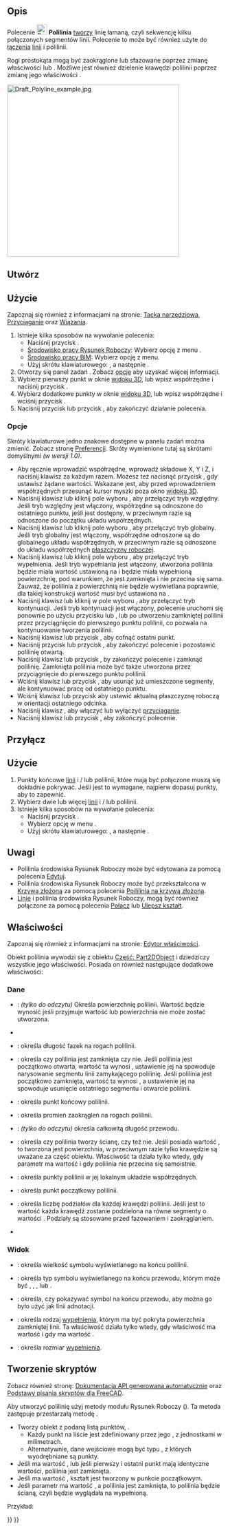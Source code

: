 <languages/>

{{Docnav/pl
|[[Draft_Line/pl|Linia]]
|[[Draft_Fillet/pl|Zaokrąglenie]]
|[[Draft_Workbench/pl|środowisko pracy Rysunek Roboczy]]
|IconL=Draft_Line.svg 
|IconR=Draft_Fillet.svg
|IconC=Workbench_Draft.svg
}}

{{GuiCommand/pl
|Name=Draft Wire
|Name/pl=Rysunek Roboczy: Polilinia
|MenuLocation=Kreślenie → Polilinia<br>Kreślenie 2D → Polilinia
|Workbenches=[[Draft_Workbench/pl|Rysunek Roboczy]], [[BIM_Workbench/pl|BIM]]
|Shortcut={{KEY|P}} {{KEY|L}}
}}

<span id="Description"></span>
==Opis== 

Polecenie [[Image:Draft_Wire.svg|24px]] '''Polilinia''' [[#Utwórz|tworzy]] linię łamaną, czyli sekwencję kilku połączonych segmentów linii. Polecenie to może być również użyte do [[#Przyłącz|łączenia]] [[Draft_Line/pl|linii]] i polilinii.

Rogi prostokąta mogą być zaokrąglone lub sfazowane poprzez zmianę właściwości {{PropertyData/pl|Promień zaokrąglenia}} lub {{PropertyData/pl|Rozmiar fazki}}. Możliwe jest również dzielenie krawędzi polilinii poprzez zmianę jego właściwości {{PropertyData/pl|Podziały}}.

[[Image:Draft_Polyline_example.jpg|400px]]
{{Caption|Linia zdefiniowana przez wiele punktów}}

<span id="Create"></span>
==Utwórz==

<span id="Usage"></span>
==Użycie==

Zapoznaj się również z informacjami na stronie: [[Draft_Tray/pl|Tacka narzędziowa]], [[Draft_Snap/pl|Przyciąganie]] oraz [[Draft_Constrain/pl|Wiązania]].

# Istnieje kilka sposobów na wywołanie polecenia:
#* Naciśnij przycisk {{Button|[[Image:Draft_Wire.svg|16px]] '''Polilinia'''}}.
#* [[Draft_Workbench/pl|Środowisko pracy Rysunek Roboczy]]: Wybierz opcję z menu {{MenuCommand|Kreślenie → [[Image:Draft_Wire.svg|16px]] Polilinia}}.
#* [[BIM_Workbench/pl|Środowisko pracy BIM]]: Wybierz opcję {{MenuCommand|Kreślenie 2D → [[Image:Draft_Wire.svg|16px]] Polilinia}} z menu.
#* Użyj skrótu klawiaturowego: {{KEY|P}}, a następnie {{KEY|L}}.
# Otworzy się panel zadań {{MenuCommand|Polilinia}}. Zobacz [[#Opcje|opcje]] aby uzyskać więcej informacji.
# Wybierz pierwszy punkt w oknie [[3D_view/pl|widoku 3D]], lub wpisz współrzędne i naciśnij przycisk {{Button|[[Image:Draft_AddPoint.svg|16px]]. Wprowadź punkt}}.
# Wybierz dodatkowe punkty w oknie [[3D_view/pl|widoku 3D]], lub wpisz współrzędne i wciśnij przycisk {{Button|[[Image:Draft_AddPoint.svg|16px]]. Wprowadź punkt}}.
# Naciśnij przycisk {{KEY|Esc}} lub przycisk {{Button|Zamknij}}, aby zakończyć działanie polecenia.

<span id="Options"></span>
===Opcje===

Skróty klawiaturowe jedno znakowe dostępne w panelu zadań można zmienić. Zobacz stronę [[Draft_Preferences/pl|Preferencji]]. Skróty wymienione tutaj są skrótami domyślnymi ''(w wersji 1.0)''.

<div class="mw-translate-fuzzy">
* Aby ręcznie wprowadzić współrzędne, wprowadź składowe X, Y i Z, i naciśnij klawisz {{KEY|Enter}} za każdym razem. Możesz też nacisnąć przycisk {{Button|[[Image:Draft_AddPoint.svg|16px]] Wprowadź punkt}}, gdy ustawisz żądane wartości. Wskazane jest, aby przed wprowadzeniem współrzędnych przesunąć kursor myszki poza okno [[3D_view/pl|widoku 3D]].
* Naciśnij klawisz {{KEY|R}} lub kliknij pole wyboru {{MenuCommand|Względnie}}, aby przełączyć tryb względny. Jeśli tryb względny jest włączony, współrzędne są odnoszone do ostatniego punktu, jeśli jest dostępny, w przeciwnym razie są odnoszone do początku układu współrzędnych.
* Naciśnij klawisz {{KEY|G}} lub kliknij pole wyboru {{MenuCommand|Globalnie}}, aby przełączyć tryb globalny. Jeśli tryb globalny jest włączony, współrzędne odnoszone są do globalnego układu współrzędnych, w przeciwnym razie są odnoszone do układu współrzędnych [[Draft_SelectPlane/pl|płaszczyzny roboczej]].
* Naciśnij klawisz {{KEY|F}} lub kliknij pole wyboru {{MenuCommand|Wypełniony}}, aby przełączyć tryb wypełnienia. Jeśli tryb wypełniania jest włączony, utworzona polilinia będzie miała wartość {{PropertyData/pl|Utwórz powierzchnię}} ustawioną na {{True/pl}} i będzie miała wypełnioną powierzchnię, pod warunkiem, że jest zamknięta i nie przecina się sama. Zauważ, że polilinia z powierzchnią nie będzie wyświetlana poprawnie, dla takiej konstrukcji wartość {{PropertyData/pl|Utwórz powierzchnię}} musi być ustawiona na {{False}}.
* Naciśnij klawisz {{KEY|N}} lub kliknij w pole wyboru {{MenuCommand|Kontynuuj}}, aby przełączyć tryb kontynuacji. Jeśli tryb kontynuacji jest włączony, polecenie uruchomi się ponownie po użyciu przycisku {{Button|[[Image:Draft_FinishLine.svg|16px]] Zakończ}} lub {{Button|[[Image:Draft_CloseLine.svg|16px]] Zamknij}}, lub po utworzeniu zamkniętej polilinii przez przyciągnięcie do pierwszego punktu polilinii, co pozwala na kontynuowanie tworzenia polilinii.
* Naciśnij klawisz {{KEY|/}} lub przycisk {{Button|[[Image:Draft_UndoLine.svg|16px]] Cofnij}}, aby cofnąć ostatni punkt.
* Naciśnij przycisk {{KEY|A}} lub przycisk {{Button|[[Image:Draft_FinishLine.svg|16px]] Zakończ}}, aby zakończyć polecenie i pozostawić polilinię otwartą.
* Naciśnij klawisz {{KEY|O}} lub przycisk {{Button|[[Image:Draft_CloseLine.svg|16px]] Zamknij}}, by zakończyć polecenie i zamknąć polilinię. Zamknięta polilinia może być także utworzona przez przyciągnięcie do pierwszego punktu polilinii.
* Wciśnij klawisz {{KEY|W}} lub przycisk {{Button|[[Image:Draft Wipe.svg|16px]] Wyczyść}}, aby usunąć już umieszczone segmenty, ale kontynuować pracę od ostatniego punktu.
* Wciśnij klawisz {{KEY|U}} lub przycisk {{Button|[[Image:Draft SelectPlane.svg|16px]] [[Draft_SelectPlane/pl|Ustaw płaszczyznę roboczą]]}} aby ustawić aktualną płaszczyznę roboczą w orientacji ostatniego odcinka.
* Naciśnij klawisz {{KEY|S}}, aby włączyć lub wyłączyć [[Draft_Snap/pl|przyciąganie]].
* Naciśnij klawisz {{KEY|Esc}} lub przycisk {{Button|Zamknij}}, aby zakończyć polecenie.
</div>

<span id="Join"></span>
==Przyłącz==

<span id="Usage"></span>
==Użycie==

# Punkty końcowe [[Draft_Line/pl|linii]] i / lub polilinii, które mają być połączone muszą się dokładnie pokrywać. Jeśli jest to wymagane, najpierw dopasuj punkty, aby to zapewnić.
# Wybierz dwie lub więcej [[Draft_Line/pl|linii]] i / lub polilinii.
# Istnieje kilka sposobów na wywołanie polecenia:
#* Naciśnij przycisk {{Button|[[Image:Draft_Wire.svg|16px]] '''Polilinia'''}}.
#* Wybierz opcję w menu {{MenuCommand|Kreślenie → [[Image:Draft_Wire.svg|16px]] Polilinia}}.
#* Użyj skrótu klawiaturowego: {{KEY|P}}, a następnie {{KEY|L}}.

<span id="Notes"></span>
==Uwagi==

* Polilinia środowiska Rysunek Roboczy może być edytowana za pomocą polecenia [[Draft_Edit/pl|Edytuj]].
* Polilinia środowiska Rysunek Roboczy może być przekształcona w [[Draft_BSpline/pl|Krzywą złożoną]] za pomocą polecenia [[Draft_WireToBSpline/pl|Poililinia na krzywą złożoną]].
* [[Draft_Line/pl|Linie]] i polilinia środowiska Rysunek Roboczy, mogą być również połączone za pomocą polecenia [[Draft_Join/pl|Połącz]] lub [[Draft_Upgrade/pl|Ulepsz kształt]].

<span id="Properties"></span>
==Właściwości==

Zapoznaj się również z informacjami na stronie: [[Property_editor/pl|Edytor właściwości]].

Obiekt polilinia wywodzi się z obiektu [[Part_Part2DObject/pl|Część: Part2DObject]] i dziedziczy wszystkie jego właściwości. Posiada on również następujące dodatkowe właściwości:

<span id="Data"></span>
===Dane===

{{TitleProperty|Rysunek Roboczy}}

* {{PropertyData/pl|Obszar|Area}}: ''(tylko do odczytu)'' Określa powierzchnię polilinii. Wartość będzie wynosić {{value|0.0}} jeśli {{PropertyData/pl|Utwórz powierzchnię}} przyjmuje wartość {{False/pl}} lub powierzchnia nie może zostać utworzona.
* {{PropertyData/pl|Podstawowa|Link}}
* {{PropertyData/pl|Wielkość fazki|Length}}: określa długość fazek na rogach polilinii.
* {{PropertyData/pl|Zamknięta|Bool}}: określa czy polilinia jest zamknięta czy nie. Jeśli polilinia jest początkowo otwarta, wartość ta wynosi {{FALSE/pl}}, ustawienie jej na {{TRUE/pl}} spowoduje narysowanie segmentu linii zamykającego polilinię. Jeśli polilinia jest początkowo zamknięta, wartość ta wynosi {{TRUE}}, a ustawienie jej na {{FALSE/pl}} spowoduje usunięcie ostatniego segmentu i otwarcie polilinii.
* {{PropertyData/pl|Koniec|VectorDistance}}: określa punkt końcowy polilinii.
* {{PropertyData/pl|Promień zaokrąglenia|Length}}: określa promień zaokrągleń na rogach polilinii.
* {{PropertyData/pl|Długość|Length}}: ''(tylko do odczytu)'' określa całkowitą długość przewodu.
* {{PropertyData/pl|Utwórz powierzchnię|Bool}}: określa czy polilinia tworzy ścianę, czy też nie. Jeśli posiada wartość {{TRUE/pl}}, to tworzona jest powierzchnia, w przeciwnym razie tylko krawędzie są uważane za część obiektu. Właściwość ta działa tylko wtedy, gdy parametr {{PropertyData/pl|Zamknięty}} ma wartość {{TRUE/pl}} i gdy polilinia nie przecina się samoistnie.
* {{PropertyData/pl|Punkty|VectorList}}: określa punkty polilinii w jej lokalnym układzie współrzędnych.
* {{PropertyData/pl|Start|VectorDistance}}: określa punkt początkowy polilinii.
* {{PropertyData/pl|Pododdziały|Integer}}: określa liczbę podziałów dla każdej krawędzi polilinii. Jeśli jest to wartość {{value|1}} każda krawędź zostanie podzielona na równe segmenty o wartości {{value|2}}. Podziały są stosowane przed fazowaniem i zaokrąglaniem.
* {{PropertyData/pl|Narzędzia|Link}}

<span id="View"></span>
===Widok===

{{TitleProperty|Rysunek Roboczy}}

* {{PropertyView|Rozmiar strzałki|Length}}: określa wielkość symbolu wyświetlanego na końcu polilinii.
* {{PropertyView|Typ strzałki|Enumeration}}: określa typ symbolu wyświetlanego na końcu przewodu, którym może być {{value|Dot}}, {{value|Circle}}, {{value|Arrow}}, {{value|Tick}} lub {{value|Tick-2}}.
* {{PropertyView|Zakończenie strzałki.|Bool}}: określa, czy pokazywać symbol na końcu przewodu, aby można go było użyć jak linii adnotacji.
* {{PropertyView|Wzór|Enumeration}}: określa rodzaj [[Draft_Pattern/pl|wypełnienia]], którym ma być pokryta powierzchnia zamkniętej linii. Ta właściwość działa tylko wtedy, gdy właściwość {{PropertyData/pl|Utwórz powierzchnię}} ma wartość {{TRUE/pl}} i gdy {{PropertyView/pl|Display Mode}} ma wartość {{value|Flat Lines}}.
* {{PropertyView|Rozmiar wzoru|Float}}: określa rozmiar [[Draft_Pattern/pl|wypełnienia]].

<span id="Scripting"></span>
==Tworzenie skryptów==

Zobacz również stronę: [https://freecad.github.io/SourceDoc/ Dokumentacja API generowana automatycznie] oraz [[FreeCAD_Scripting_Basics/pl|Podstawy pisania skryptów dla FreeCAD]].

Aby utworzyć polilinię użyj metody {{incode|make_wire}} modułu Rysunek Roboczy ({{Version/pl|0.19}}). Ta metoda zastępuje przestarzałą metodę {{incode|makeWire}}.

{{Code|code=
wire = make_wire(pointslist, closed=False, placement=None, face=None, support=None)
wire = make_wire(Part.Wire, closed=False, placement=None, face=None, support=None)
}}

* Tworzy obiekt {{incode|Wire}} z podaną listą punktów, {{incode|pointslist}}.
** Każdy punkt na liście jest zdefiniowany przez jego {{incode|FreeCAD.Vector}}, z jednostkami w milimetrach.
** Alternatywnie, dane wejściowe mogą być typu {{incode|Part.Wire}}, z których wyodrębniane są punkty.
* Jeśli {{incode|closed}} ma wartość {{incode|True}}, lub jeśli pierwszy i ostatni punkt mają identyczne wartości, polilinia jest zamknięta.
* Jeśli {{incode|placement}} ma wartość {{incode|None}}, kształt jest tworzony w punkcie początkowym.
* Jeśli parametr {{incode|face}} ma wartość {{incode|True}}, a polilinia jest zamknięta, to polilinia będzie ścianą, czyli będzie wyglądała na wypełnioną.

Przykład: 

{{Code|code=
import FreeCAD as App
import Draft

doc = App.newDocument()

p1 = App.Vector(0, 0, 0)
p2 = App.Vector(1000, 1000, 0)
p3 = App.Vector(2000, 0, 0)

wire1 = Draft.make_wire([p1, p2, p3], closed=True)
wire2 = Draft.make_wire([p1, 2*p3, 1.3*p2], closed=True)
wire3 = Draft.make_wire([1.3*p3, p1, -1.7*p2], closed=True)

doc.recompute()
}}


{{Docnav/pl
|[[Draft_Line/pl|Linia]]
|[[Draft_Fillet/pl|Zaokrąglenie]]
|[[Draft_Workbench/pl|środowisko pracy Rysunek Roboczy]]
|IconL=Draft_Line.svg 
|IconR=Draft_Fillet.svg
|IconC=Workbench_Draft.svg
}}

{{Draft Tools navi{{#translation:}}}}
{{Userdocnavi{{#translation:}}}}